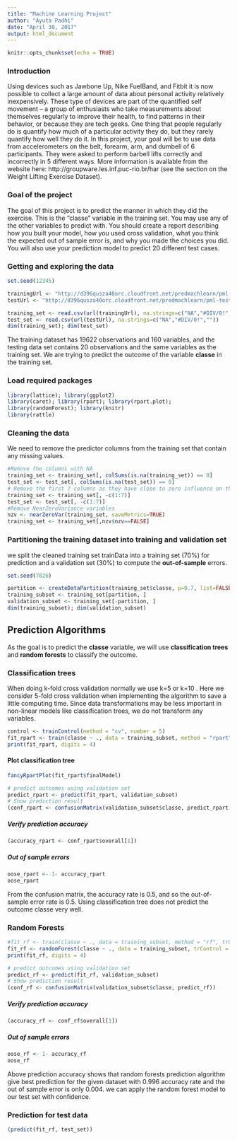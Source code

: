 ```yaml
---
title: "Machine Learning Project"
author: "Ayuta Padhi"
date: "April 30, 2017"
output: html_document
---
```


```r
knitr::opts_chunk$set(echo = TRUE)
```
### Introduction

Using devices such as Jawbone Up, Nike FuelBand, and Fitbit it is now possible to collect a large amount of data about personal activity relatively inexpensively. These type of devices are part of the quantified self movement – a group of enthusiasts who take measurements about themselves regularly to improve their health, to find patterns in their behavior, or because they are tech geeks. One thing that people regularly do is quantify how much of a particular activity they do, but they rarely quantify how well they do it. In this project, your goal will be to use data from accelerometers on the belt, forearm, arm, and dumbell of 6 participants. They were asked to perform barbell lifts correctly and incorrectly in 5 different ways. More information is available from the website here: http://groupware.les.inf.puc-rio.br/har (see the section on the Weight Lifting Exercise Dataset).

### Goal of the project

The goal of this project is to predict the manner in which they did the exercise. This is the "classe" variable in the training set. You may use any of the other variables to predict with. You should create a report describing how you built your model, how you used cross validation, what you think the expected out of sample error is, and why you made the choices you did. You will also use your prediction model to predict 20 different test cases.

### Getting and exploring the data

```r
set.seed(12345)

trainingUrl <- "http://d396qusza40orc.cloudfront.net/predmachlearn/pml-training.csv"
testUrl <- "http://d396qusza40orc.cloudfront.net/predmachlearn/pml-testing.csv"

training_set <- read.csv(url(trainingUrl), na.strings=c("NA","#DIV/0!",""))
test_set <- read.csv(url(testUrl), na.strings=c("NA","#DIV/0!",""))
dim(training_set); dim(test_set)
```
The training dataset has 19622 observations and 160 variables, and the testing data set contains 20 observations and the same variables as the training set. We are trying to predict the outcome of the variable **classe** in the training set.

### Load required packages

```r
library(lattice); library(ggplot2)
library(caret); library(rpart); library(rpart.plot);
library(randomForest); library(knitr)
library(rattle)
```
### Cleaning the data

We need to remove the predictor columns from the training set that contain any missing values.

```r
#Remove the columns with NA 
training_set <- training_set[, colSums(is.na(training_set)) == 0]
test_set <- test_set[, colSums(is.na(test_set)) == 0]
# Remove the first 7 columns as they have close to zero influence on the classe valiable
training_set <- training_set[, -c(1:7)]
test_set <- test_set[, -c(1:7)]
#Remove NearZeroVariance variables
nzv <- nearZeroVar(training_set, saveMetrics=TRUE)
training_set <- training_set[,nzv$nzv==FALSE]
```

### Partitioning the training dataset into training and validation set

we split the cleaned training set trainData into a training set (70%) for prediction and a validation set (30%) to compute the **out-of-sample** errors.

```r
set.seed(7826) 

partition <- createDataPartition(training_set$classe, p=0.7, list=FALSE)
training_subset <- training_set[partition, ]
validation_subset <- training_set[-partition, ]
dim(training_subset); dim(validation_subset)
```
## Prediction Algorithms

As the goal is to predict the **classe** variable, we will use **classification trees** and **random forests** to classify the outcome.

### Classification trees

When doing k-fold cross validation normally we use k=5 or k=10 . Here we consider 5-fold cross validation when implementing the algorithm to save a little computing time. Since data transformations may be less important in non-linear models like classification trees, we do not transform any variables.

```r
control <- trainControl(method = "cv", number = 5)
fit_rpart <- train(classe ~ ., data = training_subset, method = "rpart",  trControl = control)
print(fit_rpart, digits = 4)
```

#### Plot classification tree

```r
fancyRpartPlot(fit_rpart$finalModel)
```

```r
# predict outcomes using validation set
predict_rpart <- predict(fit_rpart, validation_subset)
# Show prediction result
(conf_rpart <- confusionMatrix(validation_subset$classe, predict_rpart))
```

##### Verify prediction accuracy

```r
(accuracy_rpart <- conf_rpart$overall[1])
```

##### Out of sample errors 

```r
oose_rpart <- 1- accuracy_rpart
oose_rpart
```

From the confusion matrix, the accuracy rate is 0.5, and so the out-of-sample error rate is 0.5. Using classification tree does not predict the outcome classe very well.

### Random Forests
```r
#fit_rf <- train(classe ~ ., data = training_subset, method = "rf", trControl = control)
fit_rf <- randomForest(classe ~ ., data = training_subset, trControl = control)
print(fit_rf, digits = 4)
```

```r
# predict outcomes using validation set
predict_rf <- predict(fit_rf, validation_subset)
# Show prediction result
(conf_rf <- confusionMatrix(validation_subset$classe, predict_rf))
```

##### Verify prediction accuracy

```r
(accuracy_rf <- conf_rf$overall[1])
```

##### Out of sample errors 

```r
oose_rf <- 1- accuracy_rf
oose_rf
```

Above prediction accuracy shows that random forests prediction algorithm give best prediction for the given dataset with 0.996 accuracy rate and the out of sample error is only 0.004. we can apply the random forest model to our test set with confidence.

### Prediction for test data

```r
(predict(fit_rf, test_set))
```